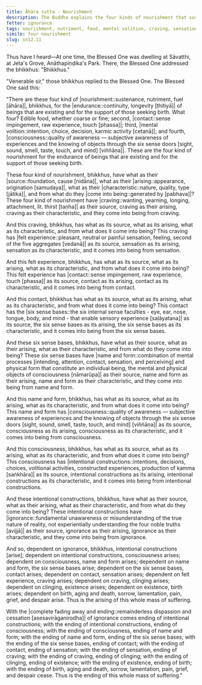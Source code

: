 ```yaml
---
title: Āhāra sutta - Nourishment
description: The Buddha explains the four kinds of nourishment that sustain beings that are existing and support those seeking birth, and how they arise from craving.
fetter: ignorance
tags: nourishment, nutriment, food, mental volition, craving, sensation, feeling, contact, six sense bases, name and form, consciousness, intentional constructions, ignorance, suffering, dependent origination, dependent co-arising, sn, sn12-21, sn12
simile: four nourishment
slug: sn12.11
---
```


Thus have I heard—At one time, the Blessed One was dwelling at Sāvatthi, at Jeta's Grove, Anāthapiṇḍika's Park. There, the Blessed One addressed the bhikkhus: "Bhikkhus."

"Venerable sir," those bhikkhus replied to the Blessed One. The Blessed One said this:

"There are these four kind of |nourishment::sustenance, nutriment, fuel [āhāra]|, bhikkhus, for the |endurance::continuity, longevity [ṭhitiyā]| of beings that are existing and for the support of those seeking birth. What four? Edible food, whether coarse or fine; second, |contact::sense impingement, raw experience, touch [phassa]|; third, |mental volition::intention, choice, decision, karmic activity [cetanā]|; and fourth, |consciousness::quality of awareness — subjective awareness of experiences and the knowing of objects through the six sense doors [sight, sound, smell, taste, touch, and mind] [viññāṇa]|. These are the four kind of nourishment for the endurance of beings that are existing and for the support of those seeking birth.

These four kind of nourishment, bhikkhus, have what as their |source::foundation, cause [nidāna]|, what as their |arising::appearance, origination [samudaya]|, what as their |characteristic::nature, quality, type [jātika]|, and from what do they |come into being::generated by [pabhava]|? These four kind of nourishment have |craving::wanting, yearning, longing, attachment, lit. thirst [taṇha]| as their source, craving as their arising, craving as their characteristic, and they come into being from craving.

And this craving, bhikkhus, has what as its source, what as its arising, what as its characteristic, and from what does it come into being? This craving has |felt experience::pleasant, neutral or painful sensation, feeling, second of the five aggregates [vedanā]| as its source, sensation as its arising, sensation as its characteristic, and it comes into being from sensation.

And this felt experience, bhikkhus, has what as its source, what as its arising, what as its characteristic, and from what does it come into being? This felt experience has |contact::sense impingement, raw experience, touch [phassa]| as its source, contact as its arising, contact as its characteristic, and it comes into being from contact.

And this contact, bhikkhus has what as its source, what as its arising, what as its characteristic, and from what does it come into being? This contact has the |six sense bases::the six internal sense faculties - eye, ear, nose, tongue, body, and mind - that enable sensory experience [saḷāyatana]| as its source, the six sense bases as its arising, the six sense bases as its characteristic, and it comes into being from the six sense bases.

And these six sense bases, bhikkhus, have what as their source, what as their arising, what as their characteristic, and from what do they come into being? These six sense bases have |name and form::combination of mental processes [intending, attention, contact, sensation, and perceiving] and physical form that constitute an individual being, the mental and physical objects of consciousness [nāmarūpa]| as their source, name and form as their arising, name and form as their characteristic, and they come into being from name and form.

And this name and form, bhikkhus, has what as its source, what as its arising, what as its characteristic, and from what does it come into being? This name and form has |consciousness::quality of awareness — subjective awareness of experiences and the knowing of objects through the six sense doors [sight, sound, smell, taste, touch, and mind] [viññāṇa]| as its source, consciousness as its arising, consciousness as its characteristic, and it comes into being from consciousness.

And this consciousness, bhikkhus, has what as its source, what as its arising, what as its characteristic, and from what does it come into being? This consciousness has |intentional constructions::intentions, decisions, choices, volitional activities, constructed experiences, production of kamma [saṅkhāra]| as its source, intentional constructions as its arising, intentional constructions as its characteristic, and it comes into being from intentional constructions.

And these intentional constructions, bhikkhus, have what as their source, what as their arising, what as their characteristic, and from what do they come into being? These intentional constructions have |ignorance::fundamental unawareness or misunderstanding of the true nature of reality, not experientially understanding the four noble truths [avijjā]| as their source, ignorance as their arising, ignorance as their characteristic, and they come into being from ignorance.

And so, dependent on ignorance, bhikkhus, intentional constructions [arise]; dependent on intentional constructions, consciousness arises; dependent on consciousness, name and form arises; dependent on name and form, the six sense bases arise; dependent on the six sense bases, contact arises; dependent on contact, sensation arises; dependent on felt experience, craving arises; dependent on craving, clinging arises; dependent on clinging, existence arises; dependent on existence, birth arises; dependent on birth, aging and death, sorrow, lamentation, pain, grief, and despair arise. Thus is the arising of this whole mass of suffering.

With the |complete fading away and ending::remainderless dispassion and cessation [asesavirāganirodha]| of ignorance comes ending of intentional constructions; with the ending of intentional constructions, ending of consciousness; with the ending of consciousness, ending of name and form; with the ending of name and form, ending of the six sense bases; with the ending of the six sense bases, ending of contact; with the ending of contact, ending of sensation; with the ending of sensation, ending of craving; with the ending of craving, ending of clinging; with the ending of clinging, ending of existence; with the ending of existence, ending of birth; with the ending of birth, aging and death, sorrow, lamentation, pain, grief, and despair cease. Thus is the ending of this whole mass of suffering."